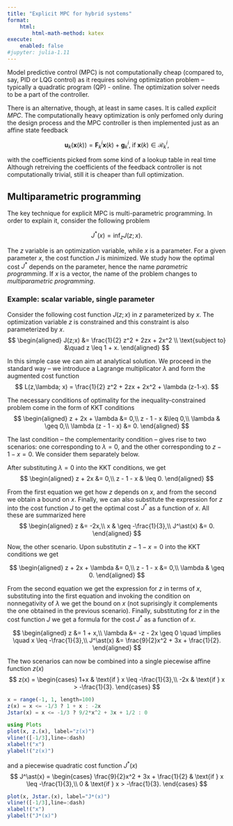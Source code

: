 ```yaml
---
title: "Explicit MPC for hybrid systems"
format:
    html:
        html-math-method: katex
execute:
    enabled: false
#jupyter: julia-1.11        
---
```



Model predictive control (MPC) is not computationally cheap (compared to, say, PID or LQG control) as it requires solving optimization problem – typically a quadratic program (QP) - online. The optimization solver needs to be a part of the controller. 

There is an alternative, though, at least in same cases. It is called *explicit MPC*. The computationally heavy optimization is only perfomed only during the design process and the MPC controller is then implemented just as an affine state feedback

$$
\bm u_k(\bm x(k)) = \mathbf F_k^i \bm x(k) + \mathbf g_k^i,\; \text{if}\; \bm x(k) \in \mathcal R_k^i,
$$

with the coefficients picked from some kind of a lookup table in real time Although retreiving the coefficients of the feedback controller is not computationally trivial, still it is cheaper than full optimization.

## Multiparametric programming

The key technique for explicit MPC is multi-parametric programming. In order to explain it, consider the following problem

$$
J^\ast(x) = \inf_z J(z;x).
$$

The $z$ variable is an optimization variable, while $x$ is a parameter. For a given parameter $x$, the cost function $J$ is minimized. We study how the optimal cost $J^\ast$ depends on the parameter, hence the name *parametric programming*. If $x$ is a vector, the name of the problem changes to *multiparametric programming*.

### Example: scalar variable, single parameter

Consider the following cost function $J(z;x)$ in $z$ parameterized by $x$. The optimization variable $z$ is constrained and this constraint is also parameterized by $x$.
$$
\begin{aligned}
J(z;x) &= \frac{1}{2} z^2 + 2zx + 2x^2 \\
\text{subject to} &\quad  z \leq 1 + x.
\end{aligned}
$$

In this simple case we can aim at analytical solution. We proceed in the standard way – we introduce a Lagrange multiplicator $\lambda$ and form the augmented cost function
$$
L(z,\lambda; x) = \frac{1}{2} z^2 + 2zx + 2x^2 + \lambda (z-1-x).
$$

The necessary conditions of optimality for the inequality-constrained problem come in the form of KKT conditions
$$
\begin{aligned}
z + 2x + \lambda &= 0,\\
z - 1 - x &\leq  0,\\
\lambda & \geq 0,\\
\lambda (z - 1 - x) &= 0.
\end{aligned}
$$

The last condition – the complementarity condition – gives rise to two scenarios: one corresponding to $\lambda = 0$, and the other corresponding to $z - 1 - x = 0$. We consider them separately below.

After substituting $\lambda = 0$ into the KKT conditions, we get 
$$
\begin{aligned}
z + 2x &= 0,\\
z - 1 - x & \leq  0.
\end{aligned}
$$

From the first equation we get how $z$ depends on $x$, and from the second we obtain a bound on $x$. Finally, we can also substitute the expression for $z$ into the cost function $J$ to get the optimal cost $J^\ast$ as a function of $x$. All these are summarized here
$$
\begin{aligned}
z &= -2x,\\
x & \geq -\frac{1}{3},\\
J^\ast(x) &= 0.
\end{aligned}
$$

Now, the other scenario. Upon substitutin $z - 1 - x = 0$ into the KKT conditions we get 

$$
\begin{aligned}
z + 2x + \lambda &= 0,\\
z - 1 - x &=  0,\\
\lambda & \geq 0.
\end{aligned}
$$

From the second equation we get the expression for $z$ in terms of $x$, substituting into the first equation and invoking the condition on nonnegativity of $\lambda$ we get the bound on $x$ (not suprisingly it complements the one obtained in the previous scenario). Finally, substituting for $z$ in the cost function $J$ we get a formula for the cost $J^\ast$ as a function of $x$.

$$
\begin{aligned}
z &= 1 + x,\\
\lambda &= -z - 2x \geq 0 \quad \implies \quad x \leq -\frac{1}{3},\\
J^\ast(x) &= \frac{9}{2}x^2 + 3x + \frac{1}{2}.
\end{aligned}
$$

The two scenarios can now be combined into a single piecewise affine function $z(x)$
$$
z(x) = \begin{cases}
1+x & \text{if } x \leq -\frac{1}{3},\\
-2x & \text{if } x > -\frac{1}{3}.
\end{cases}
$$

```julia
x = range(-1, 1, length=100)
z(x) = x <= -1/3 ? 1 + x : -2x
Jstar(x) = x <= -1/3 ? 9/2*x^2 + 3x + 1/2 : 0

using Plots
plot(x, z.(x), label="z(x)")
vline!([-1/3],line=:dash)
xlabel!("x")
ylabel!("z(x)")
```

and a piecewise quadratic cost function $J^\ast(x)$
$$
J^\ast(x) = \begin{cases}
\frac{9}{2}x^2 + 3x + \frac{1}{2} & \text{if } x \leq -\frac{1}{3},\\
0 & \text{if } x > -\frac{1}{3}.
\end{cases}
$$

```julia
plot(x, Jstar.(x), label="J*(x)")
vline!([-1/3],line=:dash)
xlabel!("x")
ylabel!("J*(x)")
```
